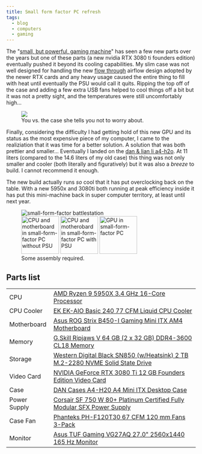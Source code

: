 ```yaml
---
title: Small form factor PC refresh
tags:
  - blog
  - computers
  - gaming
---
```



The "[small, but powerful, gaming machine](/blog/2018/02-18-building-a-small-but-powerful-gaming-machine)" has seen
a few new parts over the years but one of these parts (a new nvidia RTX 3080 ti founders edition) eventually pushed it
beyond its cooling capabilities. My slim case was not well designed for handling the new [flow through](https://www.youtube.com/watch?v=SCBouoWoUh0)
airflow design adopted by the newer RTX cards and any heavy usage caused the entire thing to fill with heat until
eventually the PSU would call it quits. Ripping the top off of the case and adding a few extra USB fans
helped to cool things off a bit but it was not a pretty sight, and the temperatures were still uncomfortably high...

<figure class="small right">
  <img src={ imgDrake.src } />
  <figcaption>You vs. the case she tells you not to worry about.</figcaption>
</figure>

Finally, considering the difficulty I had getting hold of this new GPU and its status as the most
expensive piece of my computer, I came to the realiziation that it was time for a better solution. A solution that was
both prettier and smaller... Eventually I landed on the [dan & lian li a4-h2o](https://lian-li.com/product/a4h2o/).
At 11 liters (compared to the 14.6 liters of my old case) this thing was not only smaller and cooler (both literally and
figuratively) but it was also a _breeze_ to build. I cannot recommend it enough.

The new build actually runs _so_ cool that it has put overclocking back on the table. With a new 5950x and
3080ti both running at peak efficiency inside it has put this mini-machine back in super computer
territory, at least until next year.

<LightboxGallery>
  <figure class={`${ styles.images } center`}>
    <img alt="small-form-factor battlestation" src={ img8166.src } data-src={ img8166.src } />
    <div>
      <Image alt="CPU and motherboard in small-form-factor PC without PSU" src={ img8170 } height="100" data-src={ img8170.src } />
      <Image alt="CPU and motherobard in small-form-factor PC with PSU" src={ img8172 } height="100" data-src={ img8172.src } />
      <Image alt="GPU in small-form-factor PC" src={ img8157 } height="100" data-src={ img8157.src }/>
    </div>
    <figcaption>Some assembly required.</figcaption>
  </figure>
</LightboxGallery>

## Parts list

<table class="table table-striped">
  <tbody>
    <tr>
      <td class="pcpp-part-list-type">CPU</td>
      <td class="pcpp-part-list-item"><a href="https://pcpartpicker.com/product/Qk2bt6/amd-ryzen-9-5950x-34-ghz-16-core-processor-100-100000059wof">AMD Ryzen 9 5950X 3.4 GHz 16-Core Processor</a></td>
    </tr>
    <tr>
      <td class="pcpp-part-list-type">CPU Cooler</td>
      <td class="pcpp-part-list-item"><a href="https://pcpartpicker.com/product/jjytt6/ek-ek-aio-basic-240-77-cfm-liquid-cpu-cooler-ek-aio-basic-240">EK EK-AIO Basic 240 77 CFM Liquid CPU Cooler</a></td>
    </tr>
    <tr>
      <td class="pcpp-part-list-type">Motherboard</td>
      <td class="pcpp-part-list-item"><a href="https://pcpartpicker.com/product/kbx2FT/asus-rog-strix-b450-i-gaming-mini-itx-am4-motherboard-strix-b450-i-gaming">Asus ROG Strix B450-I Gaming Mini ITX AM4 Motherboard</a></td>
    </tr>
    <tr>
      <td class="pcpp-part-list-type">Memory</td>
      <td class="pcpp-part-list-item"><a href="https://pcpartpicker.com/product/kmBhP6/gskill-ripjaws-v-64-gb-2-x-32-gb-ddr4-3600-memory-f4-3600c18d-64gvk">G.Skill Ripjaws V 64 GB (2 x 32 GB) DDR4-3600 CL18 Memory</a></td>
    </tr>
    <tr>
      <td class="pcpp-part-list-type">Storage</td>
      <td class="pcpp-part-list-item"><a href="https://pcpartpicker.com/product/JJYQzy/western-digital-black-sn850-wheatsink-2-tb-m2-2280-nvme-solid-state-drive-wds200t1xhe">Western Digital Black SN850 (w/Heatsink) 2 TB M.2-2280 NVME Solid State Drive</a></td>
    </tr>
    <tr>
      <td class="pcpp-part-list-type">Video Card</td>
      <td class="pcpp-part-list-item"><a href="https://pcpartpicker.com/product/c2kWGX/nvidia-geforce-rtx-3080-ti-12-gb-founders-edition-video-card-900-1g133-2518-000">NVIDIA GeForce RTX 3080 Ti 12 GB Founders Edition Video Card</a></td>
    </tr>
    <tr>
      <td class="pcpp-part-list-type">Case</td>
      <td class="pcpp-part-list-item"><a href="https://pcpartpicker.com/product/BCcG3C/dan-cases-a4-h20-a4-mini-itx-desktop-case-a4-h20-a4">DAN Cases A4-H20 A4 Mini ITX Desktop Case</a></td>
    </tr>
  <tr>
    <td class="pcpp-part-list-type">Power Supply</td>
    <td class="pcpp-part-list-item"><a href="https://pcpartpicker.com/product/nJrmP6/corsair-750-w-80-platinum-certified-fully-modular-sfx-power-supply-cp-9020186-na">Corsair SF 750 W 80+ Platinum Certified Fully Modular SFX Power Supply</a></td>
  </tr>
    <tr>
      <td class="pcpp-part-list-type">Case Fan</td>
      <td class="pcpp-part-list-item"><a href="https://pcpartpicker.com/product/YwmmP6/phanteks-ph-f120t30-67-cfm-120-mm-fans-3-pack-ph-f120t30_bg_3p">Phanteks PH-F120T30 67 CFM 120 mm Fans 3-Pack</a></td>
    </tr>
    <tr>
      <td class="pcpp-part-list-type">Monitor</td>
      <td class="pcpp-part-list-item"><a href="https://pcpartpicker.com/product/pGqBD3/asus-tuf-gaming-vg27aq-270-2560x1440-165-hz-monitor-vg27aq">Asus TUF Gaming VG27AQ 27.0" 2560x1440 165 Hz Monitor</a></td>
    </tr>
  </tbody>
</table>

